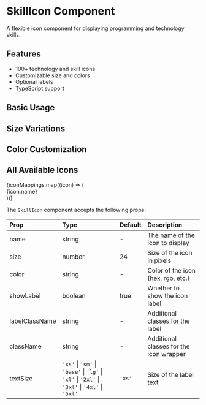 
<Meta of={SkillIconStories} />




# SkillIcon Component

A flexible icon component for displaying programming and technology skills.

## Features

*   100+ technology and skill icons
*   Customizable size and colors
*   Optional labels
*   TypeScript support

## Basic Usage

<Canvas>
<Story name="Basic">
<div className="flex gap-4">
<SkillIcon name="react" />
<SkillIcon name="typescript" />
<SkillIcon name="javascript" />
</div>
</Story>
</Canvas>

## Size Variations

<Canvas>
<Story name="Sizes">
<div className="flex items-center gap-4">
<SkillIcon name="react" size={16} />
<SkillIcon name="react" size={24} />
<SkillIcon name="react" size={32} />
<SkillIcon name="react" size={48} />
</div>
</Story>
</Canvas>

## Color Customization

<Canvas>
<Story name="Colors">
<div className="flex gap-4">
<SkillIcon name="react" color="#61DAFB" />
<SkillIcon name="react" color="#0284c7" />
<SkillIcon name="react" color="#404040" />
</div>
</Story>
</Canvas>

## All Available Icons

<Canvas>
<Story name="Icon Gallery">
<div style={{ display: 'grid', gridTemplateColumns: 'repeat(auto-fill, minmax(100px, 1fr))', gap: '16px' }}>
{iconMappings.map((icon) => (
<div key={icon.name} style={{ display: 'flex', flexDirection: 'column', alignItems: 'center', padding: '8px', border: '1px solid #ddd', borderRadius: '4px' }}>
<SkillIcon name={icon.name} size={32} />
<span style={{ marginTop: '4px', fontSize: '0.75rem' }}>{icon.name}</span>
</div>
))}
</div>
</Story>
</Canvas>

The `SkillIcon` component accepts the following props:

| Prop | Type | Default | Description |
|:-----|:-----|:--------|:------------|
| name | string | - | The name of the icon to display |
| size | number | 24 | Size of the icon in pixels |
| color | string | - | Color of the icon (hex, rgb, etc.) |
| showLabel | boolean | true | Whether to show the icon label |
| labelClassName | string | - | Additional classes for the label |
| className | string | - | Additional classes for the icon wrapper |
| textSize | `'xs'` \| `'sm'` \| `'base'` \| `'lg'` \| `'xl'` \| `'2xl'` \| `'3xl'` \| `'4xl'` \| `'5xl'` | `'xs'` | Size of the label text |